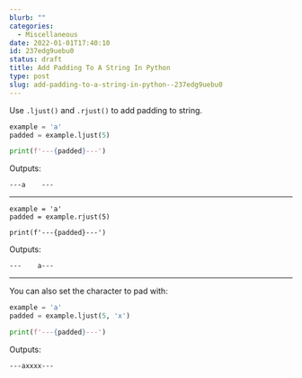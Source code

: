 ```yaml
---
blurb: ""
categories:
  - Miscellaneous
date: 2022-01-01T17:40:10
id: 237edg9uebu0
status: draft
title: Add Padding To A String In Python
type: post
slug: add-padding-to-a-string-in-python--237edg9uebu0
---
```


Use `.ljust()` and `.rjust()` to add padding to string. 


```python
example = 'a'
padded = example.ljust(5)

print(f'---{padded}---')
```

Outputs:

```
---a    ---
```

---

```
example = 'a'
padded = example.rjust(5)

print(f'---{padded}---')
```

Outputs:

```
---    a---
```

---

You can also set the character to pad with:

```python
example = 'a'
padded = example.ljust(5, 'x')

print(f'---{padded}---')
```

Outputs:

```
---axxxx---
```


